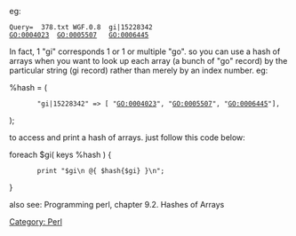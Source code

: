 [[Category: Perl]]
eg: 
 Query=  378.txt WGF.0.8  gi|15228342
 GO:0004023  GO:0005507   GO:0006445

In fact, 1 "gi" corresponds 1 or 1 or multiple "go". so you can use a hash of arrays when you want to look up each array (a bunch of "go" record) by the particular string (gi record) rather than merely by an index number. eg:

<perl>
%hash = (
        "gi|15228342" => [ "GO:0004023", "GO:0005507", "GO:0006445"],
);
</perl>

to access and print a hash of arrays.  just follow this code below:

<perl>
foreach $gi( keys %hash ) {
        print "$gi\n @{ $hash{$gi} }\n";
}
</perl>

also see: Programming perl, chapter 9.2. Hashes of Arrays